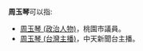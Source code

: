 '''周玉琴'''可以指:
*[[周玉琴_(政治人物)|周玉琴 (政治人物)]]，桃園市議員。
*[[周玉琴_(台灣主播)|周玉琴 (台灣主播)]]，中天新聞台主播。

{{disambig|Cat=三字周姓人名消歧義|yu}}